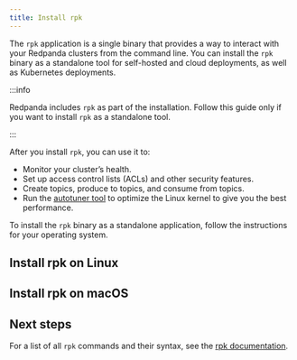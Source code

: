 ```yaml
---
title: Install rpk
---
```


<head>
    <meta name="title" content="Redpanda rpk install | Redpanda Docs"/>
    <meta name="description" content="The rpk application is a single binary that provides a way to interact with your Redpanda clusters from the command line. "/>
    <link rel="canonical" href="https://docs.redpanda.com/docs/get-started/rpk-install/" />
</head>


The `rpk` application is a single binary that provides a way to interact with your Redpanda clusters from the command line. You can install the `rpk` binary as a standalone tool for self-hosted and cloud deployments, as well as Kubernetes deployments.

:::info

Redpanda includes `rpk` as part of the installation. Follow this guide only if you want to install `rpk` as a standalone tool.

:::

After you install `rpk`, you can use it to:

- Monitor your cluster’s health.
- Set up access control lists (ACLs) and other security features.
- Create topics, produce to topics, and consume from topics.
- Run the [autotuner tool](../../reference/rpk/rpk-redpanda/rpk-redpanda-tune) to optimize the Linux kernel to give you the best performance.

To install the `rpk` binary as a standalone application, follow the instructions for your operating system.

## Install rpk on Linux

<InstallRpkLinux/>

## Install rpk on macOS

<InstallRpkMac/>

## Next steps

For a list of all `rpk` commands and their syntax, see the [rpk documentation](../../reference/rpk).
